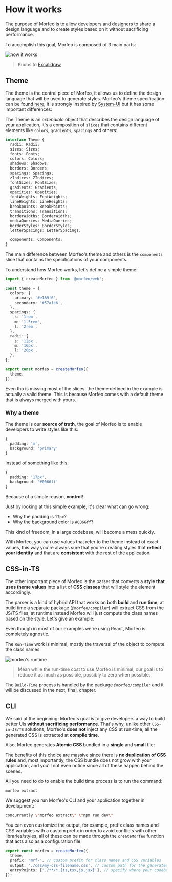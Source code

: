 
# How it works

The purpose of Morfeo is to allow developers and designers to share a design language and to create styles based on it without sacrificing performance.

To accomplish this goal, Morfeo is composed of 3 main parts:

![how it works](/images/how-it-works.png)

> Kudos to [Excalidraw](https://excalidraw.com/)

## Theme

The theme is the central piece of Morfeo, it allows us to define the design language that will be used to generate styles.
Morfeo's theme specification can be found [here](#todo), it is strongly inspired by [System-UI](https://github.com/system-ui/theme-specification) but it has some important differences:

The Theme is an _extendible_ object that describes the design language of your application, it's a composition of `slices` that contains different elements like `colors`, `gradients`, `spacings` and others:

```typescript showLineNumbers {22}
interface Theme {
  radii: Radii;
  sizes: Sizes;
  fonts: Fonts;
  colors: Colors;
  shadows: Shadows;
  borders: Borders;
  spacings: Spacings;
  zIndices: ZIndices;
  fontSizes: FontSizes;
  gradients: Gradients;
  opacities: Opacities;
  fontWeights: FontWeights;
  lineHeights: LineHeights;
  breakpoints: BreakPoints;
  transitions: Transitions;
  borderWidths: BorderWidths;
  mediaQueries: MediaQueries;
  borderStyles: BorderStyles;
  letterSpacings: LetterSpacings;

  components: Components;
}
```

The main difference between Morfeo's theme and others is the `components` slice that contains the specifications of your components.

To understand how Morfeo works, let's define a simple theme:

```typescript filename="src/morfeo.ts" showLineNumbers copy
import { createMorfeo } from '@morfeo/web';

const theme = {
  colors: {
    primary: '#e189f6',
    secondary: '#57a1e6',
  },
  spacings: {
    s: '1rem',
    m: '1.5rem',
    l: '2rem',
  },
  radii: {
    s: '12px',
    m: '16px',
    l: '20px',
  },
};

export const morfeo = createMorfeo({
  theme,
});
```

<Callout type="info">

Even tho is missing most of the slices, the theme defined in the example is actually a valid theme.
This is because Morfeo comes with a default theme that is always merged with yours.

</Callout>

### Why a theme

The theme is our **source of truth**, the goal of Morfeo is to enable developers to write styles like this:

```typescript
{
  padding: 'm',
  background: 'primary'
}
```

Instead of something like this:

```typescript
{
  padding: '17px',
  background: '#0066ff'
}
```

Because of a simple reason, **control**!

Just by looking at this simple example, it's clear what can go wrong:

- Why the padding is `17px`?
- Why the background color is `#0066ff`?

This kind of freedom, in a large codebase, will become a mess quickly.

With Morfeo, you can use values that refer to the theme instead of exact values, this way you're always sure that you're creating styles that **reflect your identity** and that are **consistent** with the rest of the application.

## CSS-in-TS

The other important piece of Morfeo is the parser that converts a **style that uses theme values** into a list of **CSS classes** that will style the element accordingly.

The parser is a kind of hybrid API that works on both **build** and **run time**, at build time a separate package (`@morfeo/compiler`) will extract CSS from the JS/TS files, at runtime instead Morfeo will just compute the class names based on the style.
Let's give an example:

<AgnosticExample />

<Callout type="default">

Even though in most of our examples we're using React, Morfeo is completely agnostic.

</Callout>

The `Run-Time` work is minimal, mostly the traversal of the object to compute the class names:

![morfeo's runtime](/images/run-time.png)

> Mean while the run-time cost to use Morfeo is minimal, our goal is to reduce it as much as possible, possibly to zero when possible.

The `Build-Time` process is handled by the package `@morfeo/compiler` and it will be discussed in the next, final, chapter.

## CLI

We said at the beginning: Morfeo's goal is to give developers a way to build better UIs **without sacrificing performance**.
That's why, unlike other `CSS-in-JS/TS` solutions, Morfeo's **does not** inject any CSS at run-time, all the generated CSS is extracted at **compile time**.

Also, Morfeo generates **Atomic CSS** bundled in a **single** and **small** file:

<BundleSize showText={false} />

The benefits of this choice are massive since there is **no duplication of CSS rules** and, most importantly, the CSS bundle does not grow with your application, and you'll not even notice since all of these happen behind the scenes.

All you need to do to enable the build time process is to run the command:

```sh
morfeo extract
```

<Callout type="default">

We suggest you run Morfeo's CLI and your application together in development:

```sh
concurrently \"morfeo extract\" \"npm run dev\"
```

</Callout>

You can even customize the output, for example, prefix class names and CSS variables with a custom prefix in order to avoid conflicts with other libraries/styles, all of these can be made through the `createMorfeo` function that acts also as a configuration file:

```typescript
export const morfeo = createMorfeo({
  theme,
  prefix: 'mrf-', // custom prefix for class names and CSS variables
  output: './css/my-css-filename.css', // custom path for the generated CSS
  entryPoints: ['./**/*.{ts,tsx,js,jsx}'], // specify where your codebase is
});
```

